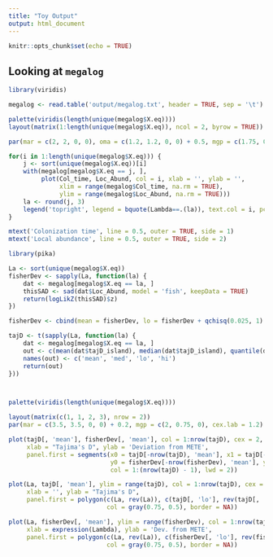 ```yaml
---
title: "Toy Output"
output: html_document
---
```


```r
knitr::opts_chunk$set(echo = TRUE)
```

## Looking at `megalog`

```r
library(viridis)

megalog <- read.table('output/megalog.txt', header = TRUE, sep = '\t')

palette(viridis(length(unique(megalog$X.eq))))
layout(matrix(1:length(unique(megalog$X.eq)), ncol = 2, byrow = TRUE))

par(mar = c(2, 2, 0, 0), oma = c(1.2, 1.2, 0, 0) + 0.5, mgp = c(1.75, 0.75, 0))

for(i in 1:length(unique(megalog$X.eq))) {
    j <- sort(unique(megalog$X.eq))[i]
    with(megalog[megalog$X.eq == j, ],
         plot(Col_time, Loc_Abund, col = i, xlab = '', ylab = '',
              xlim = range(megalog$Col_time, na.rm = TRUE),
              ylim = range(megalog$Loc_Abund, na.rm = TRUE)))
    la <- round(j, 3)
    legend('topright', legend = bquote(Lambda==.(la)), text.col = i, pch = NA, bty = 'n', cex = 1.5)
}

mtext('Colonization time', line = 0.5, outer = TRUE, side = 1)
mtext('Local abundance', line = 0.5, outer = TRUE, side = 2)
```

```r
library(pika)

La <- sort(unique(megalog$X.eq))
fisherDev <- sapply(La, function(la) {
    dat <- megalog[megalog$X.eq == la, ]
    thisSAD <- sad(dat$Loc_Abund, model = 'fish', keepData = TRUE)
    return(logLikZ(thisSAD)$z)
})

fisherDev <- cbind(mean = fisherDev, lo = fisherDev + qchisq(0.025, 1) - 1, hi = fisherDev + qchisq(0.975, 1) - 1)

tajD <- t(sapply(La, function(la) {
    dat <- megalog[megalog$X.eq == la, ]
    out <- c(mean(dat$tajD_island), median(dat$tajD_island), quantile(dat$tajD_island, probs = c(0.025, 0.975)))
    names(out) <- c('mean', 'med', 'lo', 'hi')
    return(out)
}))



palette(viridis(length(unique(megalog$X.eq))))

layout(matrix(c(1, 1, 2, 3), nrow = 2))
par(mar = c(3.5, 3.5, 0, 0) + 0.2, mgp = c(2, 0.75, 0), cex.lab = 1.2)

plot(tajD[, 'mean'], fisherDev[, 'mean'], col = 1:nrow(tajD), cex = 2, pch = 16, 
     xlab = "Tajima's D", ylab = 'Deviation from METE', 
     panel.first = segments(x0 = tajD[-nrow(tajD), 'mean'], x1 = tajD[-1, 'mean'], 
                            y0 = fisherDev[-nrow(fisherDev), 'mean'], y1 = fisherDev[-1, 'mean'], 
                            col = 1:(nrow(tajD) - 1), lwd = 2))

plot(La, tajD[, 'mean'], ylim = range(tajD), col = 1:nrow(tajD), cex = 2, pch = 16, 
     xlab = '', ylab = "Tajima's D",
     panel.first = polygon(c(La, rev(La)), c(tajD[, 'lo'], rev(tajD[, 'hi'])), 
                           col = gray(0.75, 0.5), border = NA))

plot(La, fisherDev[, 'mean'], ylim = range(fisherDev), col = 1:nrow(tajD), cex = 2, pch = 16, 
     xlab = expression(Lambda), ylab = 'Dev. from METE',
     panel.first = polygon(c(La, rev(La)), c(fisherDev[, 'lo'], rev(fisherDev[, 'hi'])), 
                           col = gray(0.75, 0.5), border = NA))
```
